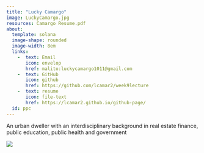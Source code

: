```yaml
---
title: "Lucky Camargo"
image: LuckyCamargo.jpg
resources: Camargo Resume.pdf
about: 
  template: solana
  image-shape: rounded
  image-width: 8em
  links: 
    -  text: Email
       icon: envelop
       href: malito:luckycamargo1011@gmail.com
    -  text: GitHub
       icon: github
       href: https://github.com/lcamar2/week9lecture
    -  text: resume
       icon: file-text
       href: https://lcamar2.github.io/github-page/
  id: ppc
---
```


::: {#ppc}
An urban dweller with an interdisciplinary background in real estate finance, public education, public health and government
:::

![](pic4.png){fig-align="center"}
